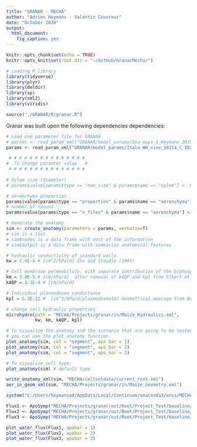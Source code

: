 ```yaml
---
title: "GRANAR - MECHA"
author: "Adrien Heymans - Valentin Couvreur"
date: "October 2020"
output:
  html_document:
    fig_caption: yes
---
```


```r
knitr::opts_chunk$set(echo = TRUE)
knitr::opts_knit$set(root.dir = "~/GitHub/GranarMecha/")
```

```r
# Loading R library
library(tidyverse)
library(plyr)
library(deldir)
library(sp)
library(xml2)
library(viridis)

source("./GRANAR/R/granar.R")
```

Granar was built upon the following dependencies dependencies:

```r
# Load one parameter file for GRANAR
# params <- read_param_xml("GRANAR/model_params/Zea_mays_1_Heymans_2019.xml")
params <- read_param_xml("GRANAR/model_params/Italo_WW_vine_10114_C_ID2.xml")

 # # # # # # # # # # # # # # #
#  To change paramter value   #
 # # # # # # # # # # # # # # #
    
# Xylem size (diameter)
# params$value[params$type == "max_size" & params$name == "xylem"] <- 0.043

# aerenchyma proportion
params$value[params$type == "proportion" & params$name == "aerenchyma"] <- 0.25
# number of lacuna
params$value[params$type == "n_files" & params$name == "aerenchyma"] <- 25

# Generate the anatomy
sim <- create_anatomy(parameters = params, verbatim=T)
# sim is a list
# sim$nodes is a data frame with most of the information
# sim$output is a data frame with summarize anatomical features

```


```r
# hydraulic conductivity of standard walls
kw = 2.4E-4 # [cm^2/hPa/d] Zhu and Steudle (1991)

# Cell membrane permeability, with separate contribution of the biphospholipid layer (km) and AQP (kAQP)
km = 3.0E-5 # [cm/hPa/d]  after removal of kAQP and kpl from Elhert et al. (2009) and Bret-Hart and Silk (1994)
kAQP = 4.3E-4 # [cm/hPa/d] 

# Individual plasmodesma conductance
kpl = 5.3E-12 #  [cm^3/hPa/d/plasmodesmata] Geometrical average from Bret-Hart and Silk (1994)

# change cell hydraulic properties
microhydro(path = "MECHA/Projects/granar/in/Maize_Hydraulics.xml",
           kw, km, kAQP, kpl)

```

```r
# To visualize the anatomy and the scenario that are going to be tested.
# you can use the plot_anatomy function.
plot_anatomy(sim, col = "segment", apo_bar = 1)
plot_anatomy(sim, col = "segment", apo_bar = 2)
plot_anatomy(sim, col = "segment", apo_bar = 3)

# To visualize cell type:
plot_anatomy(sim) # default type
```

```r
write_anatomy_xml(sim, "MECHA/cellsetdata/current_root.xml")
aer_in_geom_xml(sim, "MECHA/Projects/granar/in/Maize_Geometry.xml")

system("C:/Users/heymansad/AppData/Local/Continuum/anaconda3/envs/MECHA/python.exe MECHA/MECHAv4_light.py")

```


```r

Flux1 <- ApoSymp("MECHA/Projects/granar/out/Root/Project_Test/baseline/Macro_prop_1,0.txt")
Flux2 <- ApoSymp("MECHA/Projects/granar/out/Root/Project_Test/baseline/Macro_prop_2,1.txt")
Flux3 <- ApoSymp("MECHA/Projects/granar/out/Root/Project_Test/baseline/Macro_prop_4,2.txt")

plot_water_flux(Flux1, apobar = 1)
plot_water_flux(Flux2, apobar = 2)
plot_water_flux(Flux3, apobar = 3)


```


